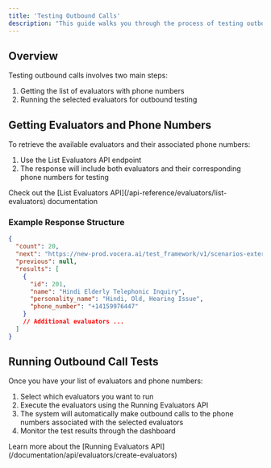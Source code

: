 ```yaml
---
title: 'Testing Outbound Calls'
description: "This guide walks you through the process of testing outbound calls using evaluators. You'll learn how to retrieve evaluators with phone numbers and execute outbound call tests."
---
```


## Overview

Testing outbound calls involves two main steps:

1. Getting the list of evaluators with phone numbers
2. Running the selected evaluators for outbound testing

## Getting Evaluators and Phone Numbers

To retrieve the available evaluators and their associated phone numbers:

1. Use the List Evaluators API endpoint 
2. The response will include both evaluators and their corresponding phone numbers for testing

<Card title="API Reference" icon="link">
Check out the [List Evaluators API](/api-reference/evaluators/list-evaluators) documentation
</Card>

### Example Response Structure

```json
{
  "count": 20,
  "next": "https://new-prod.vocera.ai/test_framework/v1/scenarios-external/?agent_id=4&page=2",
  "previous": null,
  "results": [
    {
      "id": 201,
      "name": "Hindi Elderly Telephonic Inquiry",
      "personality_name": "Hindi, Old, Hearing Issue",
      "phone_number": "+14159976447"
    }
    // Additional evaluators ...
  ]
}
```

## Running Outbound Call Tests

Once you have your list of evaluators and phone numbers:

1. Select which evaluators you want to run
2. Execute the evaluators using the Running Evaluators API
3. The system will automatically make outbound calls to the phone numbers associated with the selected evaluators
4. Monitor the test results through the dashboard

<Card title="API Reference" icon="link">
Learn more about the [Running Evaluators API](/documentation/api/evaluators/create-evaluators)
</Card>


